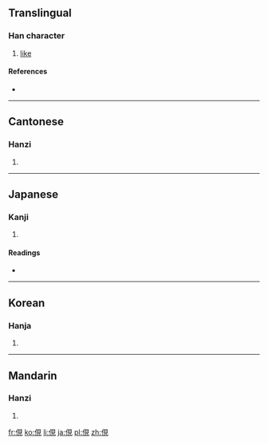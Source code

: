 {{also|伣}}
==Translingual==

===Han character===
{{Han char|rn=9|rad=人|as=07|sn=9|four=2621<sub>0</sub>|canj=人月山山 (OBUU)|ids=⿰[[亻]][[見]]}}

# [[like]]

====References====
* {{Han ref|kx=0104.280|dkj=00686|dj=0221.120|hdz=10161.010|uh=4FD4|ud=20436|bh=CDE4|bd=52708}}

----

==Cantonese==

===Hanzi===
{{yue-hanzi|jyut=|y=yin5|sim=伣}}

# {{defn|lang=yue|sort=人07}}

----

==Japanese==

===Kanji===
{{ja-kanji|grade=|rs=人07}}

# {{defn|lang=ja|sort=人07}}

====Readings====
* {{ja-readings|on=[[けん]] (ken)|kun=[[うかがう]] (ukagau)}}

----

==Korean==

===Hanja===
{{ko-hanja|hangeul=현|rv=hyeon|mr=hyŏn}}

# {{defn|lang=ko|sort=人07}}

----

==Mandarin==

===Hanzi===
{{cmn-hanzi|sim=伣|pin=[[xiàn]] ([[xian4]])|wg=hsien<sup>4</sup>}}

# {{defn|lang=cmn|sort=人07}}

[[fr:俔]]
[[ko:俔]]
[[li:俔]]
[[ja:俔]]
[[pl:俔]]
[[zh:俔]]